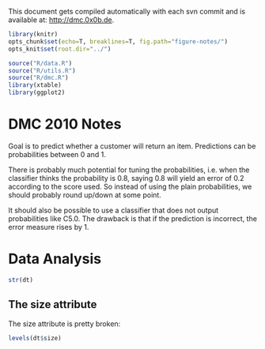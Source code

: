 This document gets compiled automatically with each svn commit and is available at:
[http://dmc.0x0b.de](http://dmc.0x0b.de).

```r
library(knitr)
opts_chunk$set(echo=T, breaklines=T, fig.path="figure-notes/")
opts_knit$set(root.dir="../")
```
```r
source("R/data.R")
source("R/utils.R")
source("R/dmc.R")
library(xtable)
library(ggplot2)
```
# DMC 2010 Notes

Goal is to predict whether a customer will return an item. Predictions
can be probabilities between 0 and 1.

There is probably much potential for tuning the probabilities, i.e.
when the classifier thinks the probability is 0.8, saying 0.8 will yield
an error of 0.2 according to the score used. So instead of using the plain
probabilities, we should probably round up/down at some point.

It should also be possible to use a classifier that does not output
probabilities like C5.0. The drawback is that if the prediction is incorrect,
the error measure rises by 1.

# Data Analysis

```r
str(dt)
```

## The size attribute

The size attribute is pretty broken:

```r
levels(dt$size)
```